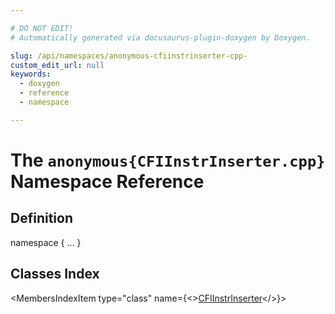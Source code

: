 ```yaml
---

# DO NOT EDIT!
# Automatically generated via docusaurus-plugin-doxygen by Doxygen.

slug: /api/namespaces/anonymous-cfiinstrinserter-cpp-
custom_edit_url: null
keywords:
  - doxygen
  - reference
  - namespace

---
```





# The `anonymous{CFIInstrInserter.cpp}` Namespace Reference

<DoxygenPage pluginConfig={pluginConfig}>



## Definition

<CodeBlock>namespace &#123; ... &#125;</CodeBlock>

## Classes Index

<MembersIndex>

<MembersIndexItem
  type="class"
  name={<><a href="/docs/api/classes/anonymous-namespace-cfiinstrinserter-cpp-/cfiinstrinserter">CFIInstrInserter</a></>}>
</MembersIndexItem>

</MembersIndex>


</DoxygenPage>
